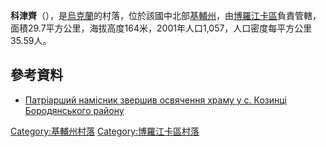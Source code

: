 {{coord|50|30|44|N|30|3|21|E|scale:30000|display=title}}

'''科津齊'''（{{lang-uk|Козинці}}），是[[烏克蘭|烏克蘭]]的村落，位於該國中北部[[基輔州|基輔州]]，由[[博羅江卡區|博羅江卡區]]負責管轄，面積29.7平方公里，海拔高度164米，2001年人口1,057，人口密度每平方公里35.59人。

==參考資料==
*[http://www.cerkva.info/en/news/diocese-of-kyiv/5785-osviachennia-khramiv1006-patriarshyi-namisnyk-zvershyv-osviachennia-khramu-u-s-kozyntsi-borodianskoho-raionu.html Патріарший намісник звершив освячення храму у с. Козинці Бородянського району] {{Wayback|url=http://www.cerkva.info/en/news/diocese-of-kyiv/5785-osviachennia-khramiv1006-patriarshyi-namisnyk-zvershyv-osviachennia-khramu-u-s-kozyntsi-borodianskoho-raionu.html |date=20161224233245 }}

{{DEFAULTSORT:Козинці}}
[[Category:基輔州村落|Category:基輔州村落]]
[[Category:博羅江卡區村落|Category:博羅江卡區村落]]


{{Kiev-geo-stub}}